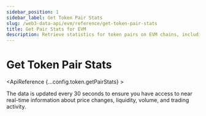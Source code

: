 ```yaml
---
sidebar_position: 1
sidebar_label: Get Token Pair Stats
slug: /web3-data-api/evm/reference/get-token-pair-stats
title: Get Pair Stats for EVM
description: Retrieve statistics for token pairs on EVM chains, including volume and liquidity data.
---
```



# Get Token Pair Stats <MainnetBadge />


<ApiReference {...config.token.getPairStats} >

<SolanaApiBanner
  customTitle="Looking for pair stats on Solana?"
  customText="Access pair stats data on Solana using our API."
  customButtonText="Explore Solana API"
  customButtonLink="/web3-data-api/solana/reference/get-token-pair-stats"
/>

<Admonition type="info" title="Note">

The data is updated every 30 seconds to ensure you have access to near real-time information about price changes, liquidity, volume, and trading activity.

</Admonition>

</ApiReference>
